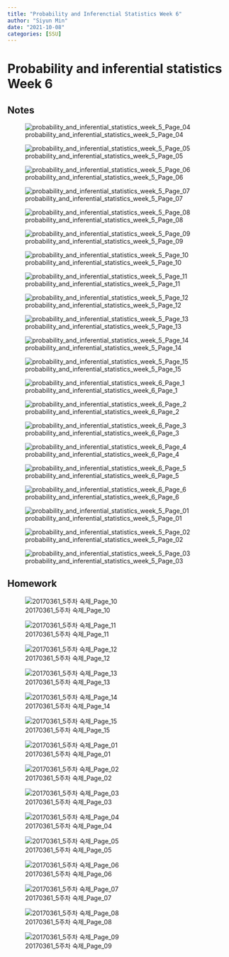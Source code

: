 ```yaml
---
title: "Probability and Inferenctial Statistics Week 6"
author: "Siyun Min"
date: "2021-10-08"
categories: [SSU]
---
```

# Probability and inferential statistics Week 6

## Notes

![probability_and_inferential_statistics_week_5_Page_04](./probability_and_inferential_statistics_week_5_Page_04.jpg)

![probability_and_inferential_statistics_week_5_Page_05](./probability_and_inferential_statistics_week_5_Page_05.jpg)

![probability_and_inferential_statistics_week_5_Page_06](./probability_and_inferential_statistics_week_5_Page_06.jpg)

![probability_and_inferential_statistics_week_5_Page_07](./probability_and_inferential_statistics_week_5_Page_07.jpg)

![probability_and_inferential_statistics_week_5_Page_08](./probability_and_inferential_statistics_week_5_Page_08.jpg)

![probability_and_inferential_statistics_week_5_Page_09](./probability_and_inferential_statistics_week_5_Page_09.jpg)

![probability_and_inferential_statistics_week_5_Page_10](./probability_and_inferential_statistics_week_5_Page_10.jpg)

![probability_and_inferential_statistics_week_5_Page_11](./probability_and_inferential_statistics_week_5_Page_11.jpg)

![probability_and_inferential_statistics_week_5_Page_12](./probability_and_inferential_statistics_week_5_Page_12.jpg)

![probability_and_inferential_statistics_week_5_Page_13](./probability_and_inferential_statistics_week_5_Page_13.jpg)

![probability_and_inferential_statistics_week_5_Page_14](./probability_and_inferential_statistics_week_5_Page_14.jpg)

![probability_and_inferential_statistics_week_5_Page_15](./probability_and_inferential_statistics_week_5_Page_15.jpg)

![probability_and_inferential_statistics_week_6_Page_1](./probability_and_inferential_statistics_week_6_Page_1.jpg)

![probability_and_inferential_statistics_week_6_Page_2](./probability_and_inferential_statistics_week_6_Page_2.jpg)

![probability_and_inferential_statistics_week_6_Page_3](./probability_and_inferential_statistics_week_6_Page_3.jpg)

![probability_and_inferential_statistics_week_6_Page_4](./probability_and_inferential_statistics_week_6_Page_4.jpg)

![probability_and_inferential_statistics_week_6_Page_5](./probability_and_inferential_statistics_week_6_Page_5.jpg)

![probability_and_inferential_statistics_week_6_Page_6](./probability_and_inferential_statistics_week_6_Page_6.jpg)

![probability_and_inferential_statistics_week_5_Page_01](./probability_and_inferential_statistics_week_5_Page_01.jpg)

![probability_and_inferential_statistics_week_5_Page_02](./probability_and_inferential_statistics_week_5_Page_02.jpg)

![probability_and_inferential_statistics_week_5_Page_03](./probability_and_inferential_statistics_week_5_Page_03.jpg)

## Homework

![20170361_5주차 숙제_Page_10](./20170361_5주차 숙제_Page_10.jpg)

![20170361_5주차 숙제_Page_11](./20170361_5주차 숙제_Page_11.jpg)

![20170361_5주차 숙제_Page_12](./20170361_5주차 숙제_Page_12.jpg)

![20170361_5주차 숙제_Page_13](./20170361_5주차 숙제_Page_13.jpg)

![20170361_5주차 숙제_Page_14](./20170361_5주차 숙제_Page_14.jpg)

![20170361_5주차 숙제_Page_15](./20170361_5주차 숙제_Page_15.jpg)

![20170361_5주차 숙제_Page_01](./20170361_5주차 숙제_Page_01.jpg)

![20170361_5주차 숙제_Page_02](./20170361_5주차 숙제_Page_02.jpg)

![20170361_5주차 숙제_Page_03](./20170361_5주차 숙제_Page_03.jpg)

![20170361_5주차 숙제_Page_04](./20170361_5주차 숙제_Page_04.jpg)

![20170361_5주차 숙제_Page_05](./20170361_5주차 숙제_Page_05.jpg)

![20170361_5주차 숙제_Page_06](./20170361_5주차 숙제_Page_06.jpg)

![20170361_5주차 숙제_Page_07](./20170361_5주차 숙제_Page_07.jpg)

![20170361_5주차 숙제_Page_08](./20170361_5주차 숙제_Page_08.jpg)

![20170361_5주차 숙제_Page_09](./20170361_5주차 숙제_Page_09.jpg)

